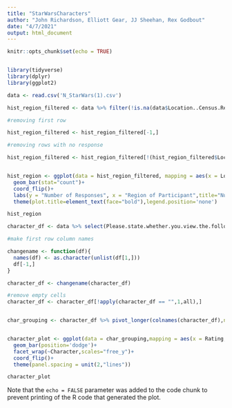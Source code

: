 ```yaml
---
title: "StarWarsCharacters"
author: "John Richardson, Elliott Gear, JJ Sheehan, Rex Godbout"
date: "4/7/2021"
output: html_document
---
```


```r
knitr::opts_chunk$set(echo = TRUE)


library(tidyverse)
library(dplyr)
library(ggplot2)

data <- read.csv('N_StarWars(1).csv')


```


```r


hist_region_filtered <- data %>% filter(!is.na(data$Location..Census.Region.))

#removing first row

hist_region_filtered <- hist_region_filtered[-1,]

#removing rows with no response

hist_region_filtered <- hist_region_filtered[!(hist_region_filtered$Location..Census.Region. == ""),]


hist_region <- ggplot(data = hist_region_filtered, mapping = aes(x = Location..Census.Region.,fill=Location..Census.Region.))+
  geom_bar(stat="count")+
  coord_flip()+
  labs(y = "Number of Responses", x = "Region of Participant",title="Number of Participants by Region")+
  theme(plot.title=element_text(face="bold"),legend.position='none')

hist_region


```


```r

character_df <- data %>% select(Please.state.whether.you.view.the.following.characters.favorably..unfavorably..or.are.unfamiliar.with.him.her.,X.10,X.11,X.12,X.13,X.14,X.15,X.16,X.17,X.18,X.19,X.20,X.21,X.22)

#make first row column names

changename <- function(df){
  names(df) <- as.character(unlist(df[1,]))
  df[-1,]
}

character_df <- changename(character_df)

#remove empty cells
character_df <- character_df[!apply(character_df == "",1,all),]


char_grouping <- character_df %>% pivot_longer(colnames(character_df),names_to = "Character",values_to = "Rating")


character_plot <- ggplot(data = char_grouping,mapping = aes(x = Rating, fill = Rating))+
  geom_bar(position='dodge')+
  facet_wrap(~Character,scales="free_y")+
  coord_flip()+
  theme(panel.spacing = unit(2,"lines"))

character_plot

```

Note that the `echo = FALSE` parameter was added to the code chunk to prevent printing of the R code that generated the plot.
